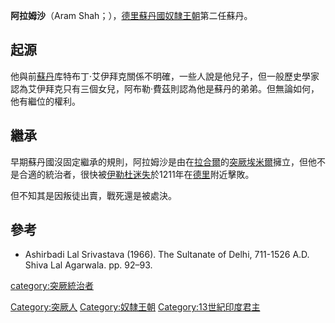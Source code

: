 '''阿拉姆沙'''（Aram Shah；{{bd|？||1211年}}），[[德里蘇丹國|德里蘇丹國]][[奴隸王朝|奴隸王朝]]第二任蘇丹。

==起源==
他與前[[苏丹_(称谓)|蘇丹]]库特布丁·艾伊拜克關係不明確，一些人說是他兒子，但一般歷史學家認為艾伊拜克只有三個女兒，阿布勒·費茲則認為他是蘇丹的弟弟。但無論如何，他有繼位的權利。

==繼承==
早期蘇丹國沒固定繼承的規則，阿拉姆沙是由在[[拉合爾|拉合爾]]的[[突厥|突厥]][[埃米爾|埃米爾]]擁立，但他不是合適的統治者，很快被[[伊勒杜迷失|伊勒杜迷失]]於1211年在[[德里|德里]]附近擊敗。

但不知其是因叛徒出賣，戰死還是被處決。

==參考==
*Ashirbadi Lal Srivastava (1966). The Sultanate of Delhi, 711-1526 A.D. Shiva Lal Agarwala. pp. 92–93.
{{S-start}}
{{S-none|[[庫特布丁·艾伊拜克|庫特布丁·艾伊拜克]]}}
{{s-title|[[奴隸王朝|奴隸王朝]]君主|1210年－1211年}}
{{S-after|[[伊勒杜迷失|伊勒杜迷失]]}}
{{S-end}}

[[category:突厥統治者|category:突厥統治者]]
[[Category:突厥人|Category:突厥人]]
[[Category:奴隸王朝|Category:奴隸王朝]]
[[Category:13世紀印度君主|Category:13世紀印度君主]]